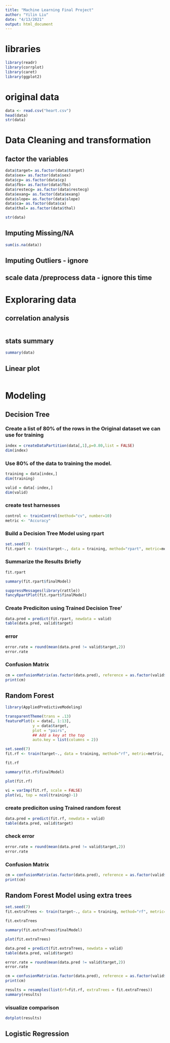 ---
title: "Machine Learning Final Project"
author: "Yilin Liu"
date: "4/13/2021"
output: html_document
---

# libraries
```{r}
library(readr)
library(corrplot)
library(caret)
library(ggplot2)
```

# original data
```{r}
data <- read.csv("heart.csv")
head(data)
str(data)
```


# Data Cleaning and transformation

## factor the variables
```{r}
data$target= as.factor(data$target)
data$sex= as.factor(data$sex)
data$cp= as.factor(data$cp)
data$fbs= as.factor(data$fbs)
data$restecg= as.factor(data$restecg)
data$exang= as.factor(data$exang)
data$slope= as.factor(data$slope)
data$ca= as.factor(data$ca)
data$thal= as.factor(data$thal)
```

```{r}
str(data)
```


## Imputing Missing/NA
```{r}
sum(is.na(data))
```


## Imputing Outliers - ignore

## scale data /preprocess data - ignore this time

# Exploraring data
## correlation analysis
```{r}

```

## stats summary
```{r}
summary(data)
```

## Linear plot
```{r}

```

# Modeling

## Decision Tree
### Create a list of 80% of the rows in the Original dataset we can use for training
```{r}
index = createDataPartition(data[,1],p=0.80,list = FALSE)
dim(index)
```
### Use 80% of the data to training the model.
```{r}
training = data[index,]
dim(training)
```

```{r}
valid = data[-index,]
dim(valid)
```
### create test harnesses
```{r}
control <- trainControl(method="cv", number=10)
metric <- "Accuracy"
```

### Build a Decision Tree Model using rpart
```{r}
set.seed(7)
fit.rpart <- train(target~., data = training, method="rpart", metric=metric, trControl=control)
```

### Summarize the Results Briefly
```{r}
fit.rpart
```

```{r}
summary(fit.rpart$finalModel)
```
```{r}
suppressMessages(library(rattle))
fancyRpartPlot(fit.rpart$finalModel)
```
### Create Prediciton using Trained Decision Tree'
```{r}
data.pred = predict(fit.rpart, newdata = valid)
table(data.pred, valid$target)
```
### error
```{r}
error.rate = round(mean(data.pred != valid$target,2))
error.rate
```
### Confusion Matrix
```{r}
cm = confusionMatrix(as.factor(data.pred), reference = as.factor(valid$target), mode = "prec_recall")
print(cm)
```

## Random Forest
```{r}
library(AppliedPredictiveModeling)
```

```{r}
transparentTheme(trans = .13)
featurePlot(x = data[, 1:13], 
            y = data$target, 
            plot = "pairs",
            ## Add a key at the top
            auto.key = list(columns = 2))
```

```{r}
set.seed(7)
fit.rf <- train(target~., data = training, method="rf", metric=metric, trControl=control)
```

```{r}
fit.rf
```
```{r}
summary(fit.rf$finalModel)
```

```{r}
plot(fit.rf)
```


```{r}
vi = varImp(fit.rf, scale = FALSE)
plot(vi, top = ncol(training)-1)
```

### create prediciton using Trained random forest
```{r}
data.pred = predict(fit.rf, newdata = valid)
table(data.pred, valid$target)
```

### check error
```{r}
error.rate = round(mean(data.pred != valid$target,2))
error.rate
```

### Confusion Matrix
```{r}
cm = confusionMatrix(as.factor(data.pred), reference = as.factor(valid$target), mode = "prec_recall")
print(cm)
```
## Random Forest Model using extra trees
```{r}
set.seed(7)
fit.extraTrees <- train(target~., data = training, method="rf", metric=metric, trControl=control)
```

```{r}
fit.extraTrees
```

```{r}
summary(fit.extraTrees$finalModel)
```

```{r}
plot(fit.extraTrees)
```

```{r}
data.pred = predict(fit.extraTrees, newdata = valid)
table(data.pred, valid$target)
```

```{r}
error.rate = round(mean(data.pred != valid$target,2))
error.rate
```


```{r}
cm = confusionMatrix(as.factor(data.pred), reference = as.factor(valid$target), mode = "prec_recall")
print(cm)
```


```{r}
results = resamples(list(rf=fit.rf, extraTrees = fit.extraTrees))
summary(results)
```

### visualize comparison
```{r}
dotplot(results)
```


## Logistic Regression
```{r}

```





